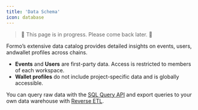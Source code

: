 ```yaml
---
title: 'Data Schema'
icon: database
---
```


> 🚧 This page is in progress. Please come back later. 🚧

Formo’s extensive data catalog provides detailed insights on events, users, andwallet profiles across chains.

- **Events** and **Users** are first-party data. Access is restricted to members of each workspace. 
- **Wallet profiles** do not include project-specific data and is globally accessible.

You can query raw data with the [SQL Query API](/api-reference/overview#sql-query-api) and export queries to your own data warehouse with [Reverse ETL](/data/reverse-etl).
